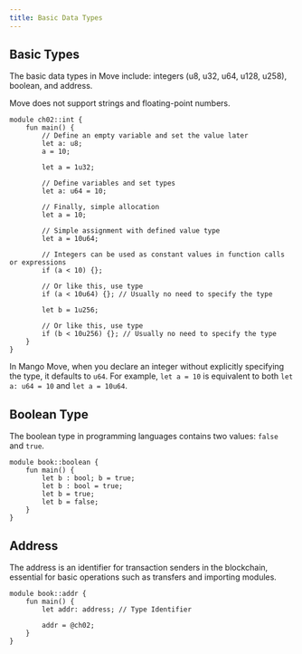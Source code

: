 ```yaml
---
title: Basic Data Types
---
```


## Basic Types

The basic data types in Move include: integers (u8, u32, u64, u128, u258), boolean, and address.

Move does not support strings and floating-point numbers.

```move
module ch02::int {
    fun main() {
        // Define an empty variable and set the value later
        let a: u8;
        a = 10;

        let a = 1u32;

        // Define variables and set types
        let a: u64 = 10;

        // Finally, simple allocation
        let a = 10;

        // Simple assignment with defined value type
        let a = 10u64;

        // Integers can be used as constant values ​​in function calls or expressions
        if (a < 10) {};

        // Or like this, use type
        if (a < 10u64) {}; // Usually no need to specify the type

        let b = 1u256;

        // Or like this, use type
        if (b < 10u256) {}; // Usually no need to specify the type
    }
}
```

In Mango Move, when you declare an integer without explicitly specifying the type, it defaults to `u64`. For example, `let a = 10` is equivalent to both `let a: u64 = 10` and `let a = 10u64`.

## Boolean Type

The boolean type in programming languages contains two values: `false` and `true`.

```move
module book::boolean {
    fun main() {
        let b : bool; b = true;
        let b : bool = true;
        let b = true;
        let b = false;
    }
}
```

## Address

The address is an identifier for transaction senders in the blockchain, essential for basic operations such as transfers and importing modules.

```move
module book::addr {
    fun main() {
        let addr: address; // Type Identifier

        addr = @ch02;
    }
}
```
